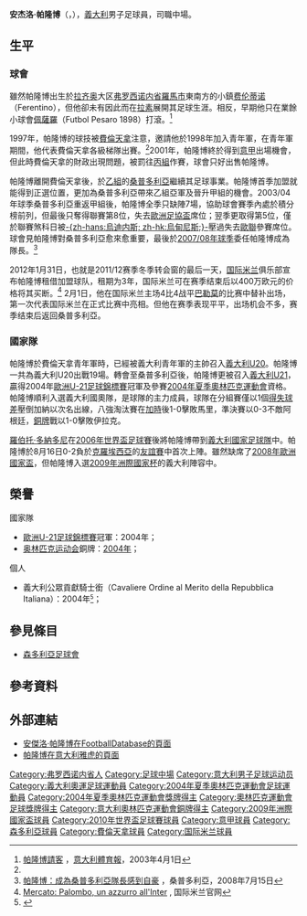 {{noteTA
|G1=意甲
|T=zh-hans:安杰洛·帕隆博;zh-hk:安保路·柏林保;zh-tw:安杰洛·帕隆博;
|1=zh-hans:帕隆博;zh-hk:柏林保;zh-tw:帕隆博;
}}
{{Football player infobox|
| playername = 安杰洛·帕隆博<br />Angelo Palombo
| image      = Angelo Palombo.JPG
| fullname   = Angelo Palombo<ref name=fifa.com>{{cite web|url=http://www.fifa.com/mm/document/tournament/competition/01/22/85/78/fwc_2010_squadlists.pdf|title=FIFA World Cup South Africa 2010 – List of Players|publisher=Fédération Internationale de Football Association (FIFA)|accessdate=5 June 2013|format=PDF|archive-date=2010-06-16|archive-url=https://web.archive.org/web/20100616010702/http://www.fifa.com/mm/document/tournament/competition/01/22/85/78/fwc_2010_squadlists.pdf|dead-url=no}}</ref>
| nickname = 
| birth_date  = {{birth date and age|1981|9|25|df=y}}
| birth_place = 意大利[[费伦蒂诺|费伦蒂诺]]
| height      = {{convert|1.77|m|abbr=on}}<ref>{{cite web|title=201718 Angelo Palombo|url=http://www.sampdoria.it/en/player/201718-angelo-palombo-2/|website=U.C. Sampdoria|accessdate=6 July 2017|archive-date=2017-09-11|archive-url=https://web.archive.org/web/20170911071714/http://www.sampdoria.it/en/player/201718-angelo-palombo-2/|dead-url=no}}</ref>
| currentclub = 
| clubnumber = 
| position = [[中場|中場]]
| years1 = 2001–2002 | clubs1 = [[佛罗伦萨足球俱乐部|佛罗伦萨]]                          | caps1 = 10  | goals1 = 0
| years2 = 2002–2017 | clubs2 = [[桑普多利亞足球俱樂部|桑普多利亞]]                           | caps2 = 411 | goals2 = 13
| years3 = 2012      | clubs3 = → [[国际米兰足球俱乐部|国际米兰]] | caps3 = 3   | goals3 = 0
| totalcaps = 424 | totalgoals = 13
| nationalyears1 = | nationalteam1 = [[意大利20歲以下國家足球隊|意大利U20]] | nationalcaps1 = 19 | nationalgoals1 = 0
| nationalyears2 = 2002–2004 | nationalteam2 = [[意大利21歲以下國家足球隊|意大利U21]] | nationalcaps2 = 18 | nationalgoals2 = 0
| nationalyears3 = 2006–2011 | nationalteam3 = [[意大利國家足球隊|意大利]] | nationalcaps3 = 22 | nationalgoals3 = 0
| medaltemplates = 
{{MedalSport|男子[[夏季奥林匹克运动会足球比赛|足球]]}}
{{MedalCountry|{{ITA}}}}
{{MedalCompetition | [[奥林匹克运动会|奥运会]] }}
{{MedalBronze | [[2004年夏季奧林匹克運動會|2004年雅典]] | [[2004年夏季奧林匹克運動會男子足球比賽|隊際]]}}
| pcupdate = 2012年4月1日 (四)
| ntupdate = 2009年7月16日 (四)
}}

'''安杰洛·帕隆博'''（{{lang-it|Angelo Palombo}}，{{bd|1981年|9月25日|catIdx=Palombo, Angelo}}），[[義大利|義大利]]男子足球員，司職中場。

== 生平 ==
===球會===
雖然帕隆博出生於[[拉齐奥|拉齐奥]]大区[[弗罗西诺内省|弗罗西诺内省]][[羅馬市|羅馬市]]東南方的小鎮[[费伦蒂诺|费伦蒂诺]]（Ferentino），但他卻未有因此而在[[拉素足球俱樂部|拉素]]展開其足球生涯。相反，早期他只在業餘小球會[[佩薩羅足球俱樂部|佩薩羅]]（Futbol Pesaro 1898）打滾。<ref name="itspn">[http://archiviostorico.gazzetta.it/2003/aprile/01/Palombo_piace_tutti_ga_0_0304013994.shtml 帕隆博請客] {{Wayback|url=http://archiviostorico.gazzetta.it/2003/aprile/01/Palombo_piace_tutti_ga_0_0304013994.shtml |date=20210122061922 }}，[[意大利體育報|意大利體育報]]，2003年4月1日</ref>

1997年，帕隆博的球技被[[佛罗伦萨足球俱乐部|費倫天拿]]注意，邀請他於1998年加入青年軍，在青年軍期間，他代表費倫天拿各級梯隊出賽。<ref name="itspn"/>2001年，帕隆博終於得到[[義大利甲組足球聯賽|意甲]]出場機會，但此時費倫天拿的財政出現問題，被罰往[[義大利足球丙級聯賽|丙組]]作賽，球會只好出售帕隆博。

帕隆博離開費倫天拿後，於[[義大利足球乙級聯賽|乙組]]的[[桑普多利亞足球俱樂部|桑普多利亞]]繼續其足球事業。帕隆博首季加盟就能得到正選位置，更加為桑普多利亞帶來乙組亞軍及晉升甲組的機會。2003/04年球季桑普多利亞重返甲組後，帕隆博全季只缺陣7場，協助球會賽季內處於積分榜前列，但最後只奪得聯賽第8位，失去[[歐洲足協盃|歐洲足協盃]]席位；翌季更取得第5位，僅於聯賽煞科日被[[乌迪内斯足球俱乐部|-{zh-hans:烏迪内斯; zh-hk:烏甸尼斯;}-]]壓過失去[[歐聯|歐聯]]參賽席位。球會見帕隆博對桑普多利亞愈來愈重要，最後於[[2007年至2008年義大利足球甲級聯賽|2007/08年球季]]委任帕隆博成為隊長。<ref>[http://www.sampdoria.it/index.php?option=com_content&task=view&id=3457&Itemid=38 帕隆博：成為桑普多利亞隊長感到自豪] {{Wayback|url=http://www.sampdoria.it/index.php?option=com_content&task=view&id=3457&Itemid=38 |date=20090618211626 }}，桑普多利亞，2008年7月15日</ref>

2012年1月31日，也就是2011/12赛季冬季转会窗的最后一天，[[国际米兰|国际米兰]]俱乐部宣布帕隆博租借加盟球队，租期为3年，国际米兰可在赛季结束后以400万欧元的价格将其买断。<ref>[http://www.inter.it/aas/news/reader?N=56393&L=it Mercato: Palombo, un azzurro all'Inter] {{Wayback|url=http://www.inter.it/aas/news/reader?N=56393&L=it |date=20130116160349 }}, 国际米兰官网</ref> 2月1日，他在国际米兰主场4比4战平[[巴勒莫足球俱乐部|巴勒莫]]的比赛中替补出场，第一次代表国际米兰在正式比赛中亮相。但他在赛季表现平平，出场机会不多，赛季结束后返回桑普多利亞。

===國家隊===
帕隆博於費倫天拿青年軍時，已經被義大利青年軍的主帥召入[[義大利20歲以下國家足球隊|義大利U20]]。帕隆博一共為義大利U20出戰19場。轉會至桑普多利亞後，帕隆博更被召入[[義大利21歲以下國家足球隊|義大利U21]]，贏得2004年[[歐洲U-21足球錦標賽|歐洲U-21足球錦標賽]]冠軍及參賽[[2004年夏季奥林匹克运动会足球比赛|2004年夏季奧林匹克運動會]]資格。帕隆博順利入選義大利國奧隊，是球隊的主力成員，球隊在分組賽僅以1個[[得失球差|得失球差]]壓倒加納以次名出線，八強淘汰賽在[[加時賽|加時]]後1-0擊敗馬里，準決賽以0-3不敵阿根廷，[[銅牌|銅牌]]戰以1-0擊敗伊拉克。

[[羅伯托·多納多尼|羅伯托·多納多尼]]在[[2006年世界盃足球賽|2006年世界盃足球賽]]後將帕隆博帶到[[義大利國家足球隊|義大利國家足球隊]]中。帕隆博於8月16日0-2負於[[克羅埃西亞國家足球隊|克羅埃西亞]]的[[友誼賽|友誼賽]]中首次上陣。雖然缺席了[[2008年歐洲國家盃|2008年歐洲國家盃]]，但帕隆博入選[[2009年洲際國家杯|2009年洲際國家杯]]的義大利陣容中。

==榮譽==
;國家隊
* [[歐洲U-21足球錦標賽|歐洲U-21足球錦標賽]]冠軍：2004年；
* [[2004年夏季奥林匹克运动会|奥林匹克运动会]]銅牌：[[2004年夏季奥林匹克运动会足球比赛|2004年]]；

;個人
* 義大利公眾貢獻騎士銜（Cavaliere Ordine al Merito della Repubblica Italiana）：2004年<small><ref>{{cite web |language=It |url=http://www.quirinale.it/Onorificenze/DettaglioDecorato.asp?idprogressivo=142938&iddecorato=142438 |title=Cavaliere Ordine al Merito della Repubblica Italiana |publisher=quirinale.it |date= |accessdate=2009-07-18 |archive-date=2009-06-19 |archive-url=https://web.archive.org/web/20090619002644/http://www.quirinale.it/Onorificenze/DettaglioDecorato.asp?idprogressivo=142938&iddecorato=142438 |dead-url=no }}</ref></small>；

==參見條目==
*[[森多利亞足球會|森多利亞足球會]]

== 參考資料 ==
{{reflist}}

== 外部連結 ==
*[http://www.footballdatabase.com/index.php?page=player&Id=7660&pn=Angelo_Palombo 安傑洛·帕隆博在FootballDatabase的頁面] {{Wayback|url=http://www.footballdatabase.com/index.php?page=player&Id=7660&pn=Angelo_Palombo |date=20070312033325 }}
*[http://it.eurosport.yahoo.com/calcio/angelo-palombo.html 帕隆博在意大利雅虎的頁面] {{Wayback|url=http://it.eurosport.yahoo.com/calcio/angelo-palombo.html |date=20140315072943 }}

{{2009年聯合會盃意大利參賽名單}}
{{2010年世界盃足球賽意大利參賽名單}}

{{Authority control}}
{{DEFAULTSORT:Palombo, Angelo}}
[[Category:弗罗西诺内省人|Category:弗罗西诺内省人]]
[[Category:足球中場|Category:足球中場]]
[[Category:意大利男子足球运动员|Category:意大利男子足球运动员]]
[[Category:義大利奧運足球運動員|Category:義大利奧運足球運動員]]
[[Category:2004年夏季奧林匹克運動會足球運動員|Category:2004年夏季奧林匹克運動會足球運動員]]
[[Category:2004年夏季奧林匹克運動會獎牌得主|Category:2004年夏季奧林匹克運動會獎牌得主]]
[[Category:奧林匹克運動會足球獎牌得主|Category:奧林匹克運動會足球獎牌得主]]
[[Category:意大利奧林匹克運動會銅牌得主|Category:意大利奧林匹克運動會銅牌得主]]
[[Category:2009年洲際國家盃球員|Category:2009年洲際國家盃球員]]
[[Category:2010年世界盃足球賽球員|Category:2010年世界盃足球賽球員]]
[[Category:意甲球員|Category:意甲球員]]
[[Category:森多利亞球員|Category:森多利亞球員]]
[[Category:費倫天拿球員|Category:費倫天拿球員]]
[[Category:国际米兰球員|Category:国际米兰球員]]